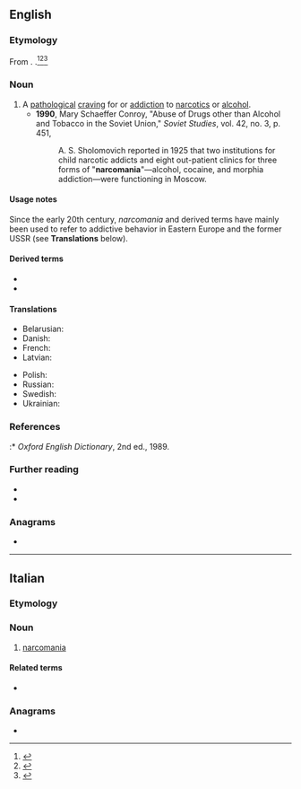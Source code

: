 ==English==

===Etymology===
From {{confix|en|narco|mania}}. {{coin|en|Norman Kerr|nat=Scottish|occ=physician|in=1888}}.<ref>
{{cite-book|last=Kerr|first=Norman|authorlink=Norman Kerr|title=Inebriety: its Etiology, Pathology, Treatment and Jurisprudence|url=https://wellcomecollection.org/works/q2zxqdec|year=1888|publisher=H. K. Lewis|location=London}}</ref><ref>
{{cite-book|last=Kerr||first=Norman||link=Norman Kerr||chapter=How to deal with inebriates||title=Bericht des III. Internationalen Congresses gegen den Missbrauch Geistiger Getränke, in Christiania vom 3. bis 5. September 1890, herausgegeben vom Organisationscomite||trans-title=Report of the III. International Congress against the Abuse of Alcoholic Beverages, in Christiania from 3rd to 5th September 1890, published by the organizing committee||pageurl=https://books.google.co.uk/books?id=6FYwAAAAYAAJ&pg=PA3#v=onepage&q=narcomania&f=false||location=Christiania||publisher=Det Mallinske Boktrykkeri||page=152||year=1891}}</ref><ref>
{{cite-journal|author=Johan Edman|title=Temperance and Modernity: Alcohol Consumption as a Collective Problem, 1885–1913|url=https://doi.org/10.1093/jsh/shv029|journal=Journal of Social History|year=2015|month=September|volume=49|issue=1|pages=20–52}}</ref>

===Noun===
{{en-noun|-}}

# A [[pathological]] [[craving]] for or [[addiction]] to [[narcotics]] or [[alcohol]].
#* '''1990''', Mary Schaeffer Conroy, "Abuse of Drugs other than Alcohol and Tobacco in the Soviet Union," ''Soviet Studies'', vol. 42, no. 3, p. 451,
#*: A. S. Sholomovich reported in 1925 that two institutions for child narcotic addicts and eight out-patient clinics for three forms of "'''narcomania'''"—alcohol, cocaine, and morphia addiction—were functioning in Moscow.

====Usage notes====
Since the early 20th century, ''narcomania'' and derived terms have mainly been used to refer to addictive behavior in Eastern Europe and the former USSR (see '''Translations''' below).

====Derived terms====
* {{l|en|narcomaniac}}
* {{l|en|narcomaniacal}}

====Translations====
{{trans-top|pathological craving for or addiction to narcotics or alcohol}}
* Belarusian: {{t|be|наркама́нія|f}}
* Danish: {{t|da|narkomani|c}}
* French: {{t+|fr|narcomanie|f}}
* Latvian: {{t|lv|narkomānija|f}}
{{trans-mid}}
* Polish: {{t+|pl|narkomania|f}}
* Russian: {{t+|ru|наркома́ния|f}}
* Swedish: {{t+|sv|narkomani|c}}
* Ukrainian: {{t|uk|наркома́нія|f}}
{{trans-bottom}}

===References===
<references/>
:* ''Oxford English Dictionary'', 2nd ed., 1989.

===Further reading===
* {{R:Dictionary.com}}
* {{R:Merriam-Webster Online}}

===Anagrams===
* {{anagrams|en|a=aaacimnnor|macaronian}}

----

==Italian==

===Etymology===
{{confix|it|narco|mania}}

===Noun===
{{it-noun|f}}

# [[#English|narcomania]]

====Related terms====
* {{l|it|narcomane}}

===Anagrams===
* {{anagrams|it|a=aaacimnnor|marconiana}}